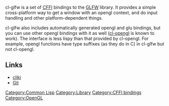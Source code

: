 cl-glfw is a set of [[CFFI]] bindings to the [http://www.glfw.org GLFW] library. It provides a simple cross-platform way to get a window with an opengl context, and do input handling and other platform-dependent things. 

cl-glfw also includes automatically generated opengl and glu bindings, but you can use other opengl bindings with it as well ([[cl-opengl]] is known to work). The interface is less lispy than that provided by cl-opengl. For example, opengl functions have type suffixes (as they do in C) in cl-glfw but not cl-opengl.

== Links == 

* [http://www.cliki.net/CL-GLFW cliki]
* [http://repo.or.cz/w/cl-glfw.git Git]

[[Category:Common Lisp]]
[[Category:Library]]
[[Category:CFFI bindings]]
[[Category:OpenGL]]